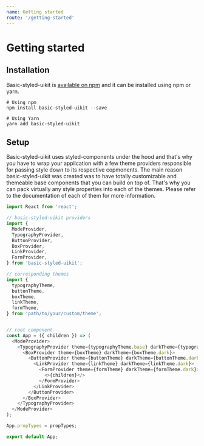 ```yaml
---
name: Getting started
route: '/getting-started'
---
```


# Getting started

## Installation

Basic-styled-uikit is [available on npm](https://www.npmjs.com/package/basic-styled-uikit) and it can be installed using npm or yarn.

```
# Using npm
npm install basic-styled-uikit --save

# Using Yarn
yarn add basic-styled-uikit
```


## Setup

Basic-styled-uikit uses styled-components under the hood and that's why you have to wrap your application with a few theme providers responsible for passing style down to its respective copmonents. The main reason basic-styled-uikit was created was to have totally customizable and themeable base components that you can build on top of. That's why you can pack virtually any style properties into each of the themes. Please refer to the documentation of each of them for more information.

```js
import React from 'react';

// basic-styled-uikit providers
import {
  ModeProvider,
  TypographyProvider,
  ButtonProvider,
  BoxProvider,
  LinkProvider,
  FormProvider,
} from 'basic-styled-uikit';

// corresponding themes
import {
  typographyTheme,
  buttonTheme,
  boxTheme,
  linkTheme,
  formTheme,
} from 'path/to/your/custom/theme';


// root component
const App = ({ children }) => (
  <ModeProvider>
    <TypographyProvider theme={typographyTheme.base} darkTheme={typographyTheme.dark}>
      <BoxProvider theme={boxTheme} darkTheme={boxTheme.dark}>
        <ButtonProvider theme={buttonTheme} darkTheme={buttonTheme.dark}>
          <LinkProvider theme={linkTheme} darkTheme={linkTheme.dark}>
            <FormProvider theme={formTheme} darkTheme={formTheme.dark}>
              <>{children}</>
            </FormProvider>
          </LinkProvider>
        </ButtonProvider>
      </BoxProvider>
    </TypographyProvider>
  </ModeProvider>
);

App.propTypes = propTypes;

export default App;
```